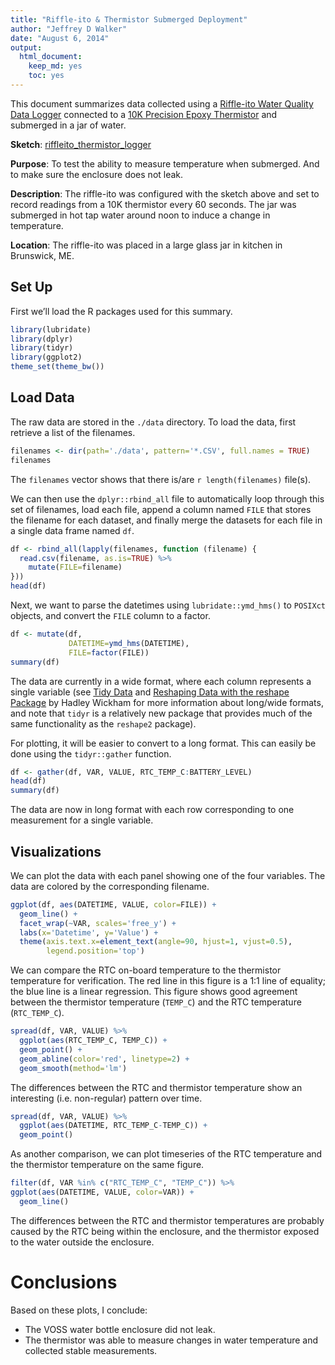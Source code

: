 ```yaml
---
title: "Riffle-ito & Thermistor Submerged Deployment"
author: "Jeffrey D Walker"
date: "August 6, 2014"
output:
  html_document:
    keep_md: yes
    toc: yes
---
```


This document summarizes data collected using a [Riffle-ito Water Quality Data Logger](https://github.com/p-v-o-s/riffle-ito) connected to a [10K Precision Epoxy Thermistor](http://www.adafruit.com/products/372) and submerged in a jar of water.

**Sketch**: [riffleito_thermistor_logger](https://github.com/walkerjeffd/riffle-ito-apps/blob/d137e07d5ac23a683431f4cc5cf6c404482cfeae/ino/riffleito_thermister_logger/riffleito_thermister_logger.ino)

**Purpose**: To test the ability to measure temperature when submerged. And to make sure the enclosure does not leak.

**Description**: The riffle-ito was configured with the sketch above and set to record readings from a 10K thermistor every 60 seconds. The jar was submerged in hot tap water around noon to induce a change in temperature.

**Location**: The riffle-ito was placed in a large glass jar in kitchen in Brunswick, ME. 

## Set Up

First we'll load the R packages used for this summary.

```r
library(lubridate)
library(dplyr)
library(tidyr)
library(ggplot2)
theme_set(theme_bw())
```

## Load Data

The raw data are stored in the `./data` directory. To load the data, first retrieve a list of the filenames.

```r
filenames <- dir(path='./data', pattern='*.CSV', full.names = TRUE)
filenames
```

The `filenames` vector shows that there is/are `r length(filenames)` file(s).

We can then use the `dplyr::rbind_all` file to automatically loop through this set of filenames, load each file, append a column named `FILE` that stores the filename for each dataset, and finally merge the datasets for each file in a single data frame named `df`.

```r
df <- rbind_all(lapply(filenames, function (filename) {
  read.csv(filename, as.is=TRUE) %>%
    mutate(FILE=filename)
}))
head(df)
```

Next, we want to parse the datetimes using `lubridate::ymd_hms()` to `POSIXct` objects, and convert the `FILE` column to a factor.

```r
df <- mutate(df,
             DATETIME=ymd_hms(DATETIME),
             FILE=factor(FILE))
summary(df)
```

The data are currently in a wide format, where each column represents a single variable (see [Tidy Data](http://vita.had.co.nz/papers/tidy-data.pdf) and [Reshaping Data with the reshape Package](http://www.jstatsoft.org/v21/i12/paper) by Hadley Wickham for more information about long/wide formats, and note that `tidyr` is a relatively new package that provides much of the same functionality as the `reshape2` package). 

For plotting, it will be easier to convert to a long format. This can easily be done using the `tidyr::gather` function.

```r
df <- gather(df, VAR, VALUE, RTC_TEMP_C:BATTERY_LEVEL)
head(df)
summary(df)
```

The data are now in long format with each row corresponding to one measurement for a single variable.

## Visualizations

We can plot the data with each panel showing one of the four variables. The data are colored by the corresponding filename. 

```r
ggplot(df, aes(DATETIME, VALUE, color=FILE)) +
  geom_line() +
  facet_wrap(~VAR, scales='free_y') +
  labs(x='Datetime', y='Value') +
  theme(axis.text.x=element_text(angle=90, hjust=1, vjust=0.5),
        legend.position='top')
```

We can compare the RTC on-board temperature to the thermistor temperature for verification. The red line in this figure is a 1:1 line of equality; the blue line is a linear regression. This figure shows good agreement between the thermistor temperature (`TEMP_C`) and the RTC temperature (`RTC_TEMP_C`).

```r
spread(df, VAR, VALUE) %>%
  ggplot(aes(RTC_TEMP_C, TEMP_C)) +
  geom_point() +
  geom_abline(color='red', linetype=2) +
  geom_smooth(method='lm')
```

The differences between the RTC and thermistor temperature show an interesting (i.e. non-regular) pattern over time.

```r
spread(df, VAR, VALUE) %>%
  ggplot(aes(DATETIME, RTC_TEMP_C-TEMP_C)) +
  geom_point()
```

As another comparison, we can plot timeseries of the RTC temperature and the thermistor temperature on the same figure.

```r
filter(df, VAR %in% c("RTC_TEMP_C", "TEMP_C")) %>%
ggplot(aes(DATETIME, VALUE, color=VAR)) +
  geom_line()
```

The differences between the RTC and thermistor temperatures are probably caused by the RTC being within the enclosure, and the thermistor exposed to the water outside the enclosure.

# Conclusions

Based on these plots, I conclude:

- The VOSS water bottle enclosure did not leak.
- The thermistor was able to measure changes in water temperature and collected stable measurements.
